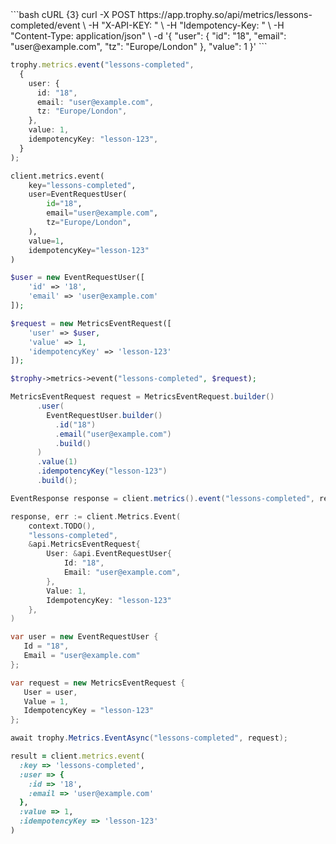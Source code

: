 <CodeGroup>
```bash cURL {3}
curl -X POST https://app.trophy.so/api/metrics/lessons-completed/event \
     -H "X-API-KEY: <apiKey>" \
     -H "Idempotency-Key: <lesson-123>" \
     -H "Content-Type: application/json" \
     -d '{
  "user": {
    "id": "18",
    "email": "user@example.com",
    "tz": "Europe/London"
  },
  "value": 1
}'
```

```typescript Node {10-12}
trophy.metrics.event("lessons-completed",
  {
    user: {
      id: "18",
      email: "user@example.com",
      tz: "Europe/London",
    },
    value: 1,
    idempotencyKey: "lesson-123",
  }
);
```

```python Python
client.metrics.event(
    key="lessons-completed",
    user=EventRequestUser(
        id="18",
        email="user@example.com",
        tz="Europe/London",
    ),
    value=1,
    idempotencyKey="lesson-123"
)
```

```php PHP
$user = new EventRequestUser([
    'id' => '18',
    'email' => 'user@example.com'
]);

$request = new MetricsEventRequest([
    'user' => $user,
    'value' => 1,
    'idempotencyKey' => 'lesson-123'
]);

$trophy->metrics->event("lessons-completed", $request);
```

```java Java
MetricsEventRequest request = MetricsEventRequest.builder()
      .user(
        EventRequestUser.builder()
          .id("18")
          .email("user@example.com")
          .build()
      )
      .value(1)
      .idempotencyKey("lesson-123")
      .build();

EventResponse response = client.metrics().event("lessons-completed", request);
```

```go Go
response, err := client.Metrics.Event(
    context.TODO(),
    "lessons-completed",
    &api.MetricsEventRequest{
        User: &api.EventRequestUser{
            Id: "18",
            Email: "user@example.com",
        },
        Value: 1,
        IdempotencyKey: "lesson-123"
    },
)
```

```csharp C#
var user = new EventRequestUser {
   Id = "18",
   Email = "user@example.com"
};

var request = new MetricsEventRequest {
   User = user,
   Value = 1,
   IdempotencyKey = "lesson-123"
};

await trophy.Metrics.EventAsync("lessons-completed", request);
```

```ruby Ruby
result = client.metrics.event(
  :key => 'lessons-completed',
  :user => {
    :id => '18',
    :email => 'user@example.com'
  },
  :value => 1,
  :idempotencyKey => 'lesson-123'
)
```

</CodeGroup>
